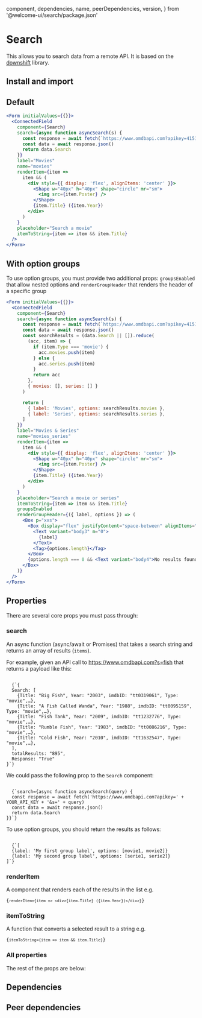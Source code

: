 
  component,
  dependencies,
  name,
  peerDependencies,
  version,
} from '@welcome-ui/search/package.json'

# Search

<tagversion version={version} name={name} component={component} />

This allows you to search data from a remote API. It is based on the [downshift](https://github.com/downshift-js/downshift) library.

## Install and import

<usage component={component} name={name} peerDependencies={peerDependencies} />

## Default

```jsx
<Form initialValues={{}}>
  <ConnectedField
    component={Search}
    search={async function asyncSearch(s) {
      const response = await fetch(`https://www.omdbapi.com?apikey=41514363&s=${s}`)
      const data = await response.json()
      return data.Search
    }}
    label="Movies"
    name="movies"
    renderItem={item =>
      item && (
        <div style={{ display: 'flex', alignItems: 'center' }}>
          <Shape w="40px" h="40px" shape="circle" mr="sm">
            <img src={item.Poster} />
          </Shape>
          {item.Title} ({item.Year})
        </div>
      )
    }
    placeholder="Search a movie"
    itemToString={item => item && item.Title}
  />
</Form>
```

## With option groups

To use option groups, you must provide two additional props: `groupsEnabled` that allow nested options and `renderGroupHeader` that renders the header of a specific group

```jsx
<Form initialValues={{}}>
  <ConnectedField
    component={Search}
    search={async function asyncSearch(s) {
      const response = await fetch(`https://www.omdbapi.com?apikey=41514363&s=${s}`)
      const data = await response.json()
      const searchResults = (data.Search || []).reduce(
        (acc, item) => {
          if (item.Type === 'movie') {
            acc.movies.push(item)
          } else {
            acc.series.push(item)
          }
          return acc
        },
        { movies: [], series: [] }
      )

      return [
        { label: 'Movies', options: searchResults.movies },
        { label: 'Series', options: searchResults.series },
      ]
    }}
    label="Movies & Series"
    name="movies_series"
    renderItem={item =>
      item && (
        <div style={{ display: 'flex', alignItems: 'center' }}>
          <Shape w="40px" h="40px" shape="circle" mr="sm">
            <img src={item.Poster} />
          </Shape>
          {item.Title} ({item.Year})
        </div>
      )
    }
    placeholder="Search a movie or series"
    itemToString={item => item && item.Title}
    groupsEnabled
    renderGroupHeader={({ label, options }) => (
      <Box p="xxs">
        <Box display="flex" justifyContent="space-between" alignItems="center">
          <Text variant="body3" m="0">
            {label}
          </Text>
          <Tag>{options.length}</Tag>
        </Box>
        {options.length === 0 && <Text variant="body4">No results found</Text>}
      </Box>
    )}
  />
</Form>
```

## Properties

There are several core props you must pass through:

### search

An async function (async/await or Promises) that takes a search string and returns an array of results (`items`).

For example, given an API call to https://www.omdbapi.com?s=fish that returns a payload like this:

<code language="json">
  {`{
  Search: [
    {Title: "Big Fish", Year: "2003", imdbID: "tt0319061", Type: "movie",…},
    {Title: "A Fish Called Wanda", Year: "1988", imdbID: "tt0095159", Type: "movie",…},
    {Title: "Fish Tank", Year: "2009", imdbID: "tt1232776", Type: "movie",…},
    {Title: "Rumble Fish", Year: "1983", imdbID: "tt0086216", Type: "movie",…},
    {Title: "Cold Fish", Year: "2010", imdbID: "tt1632547", Type: "movie",…},
  ],
  totalResults: "895",
  Response: "True"
}`}
</code>

We could pass the following prop to the `Search` component:

<code>
  {`search={async function asyncSearch(query) {
  const response = await fetch('https://www.omdbapi.com?apikey=' + YOUR_API_KEY + '&s=' + query)
  const data = await response.json()
  return data.Search
}}`}
</code>

To use option groups, you should return the results as follows:

<code language="json">
  {`[
  {label: 'My first group label', options: [movie1, movie2]}
  {label: 'My second group label', options: [serie1, serie2]}
]`}
</code>

### renderItem

A component that renders each of the results in the list e.g.

<code>{`renderItem={item => <div>{item.Title} ({item.Year})</div>}`}</code>

### itemToString

A function that converts a selected result to a string e.g.

<code>{`itemToString={item => item && item.Title}`}</code>

### All properties

The rest of the props are below:

<props propTypes={props.propTypes.Search} />

## Dependencies

<dependencies dependencies={dependencies} />

## Peer dependencies

<dependencies dependencies={peerDependencies} />
